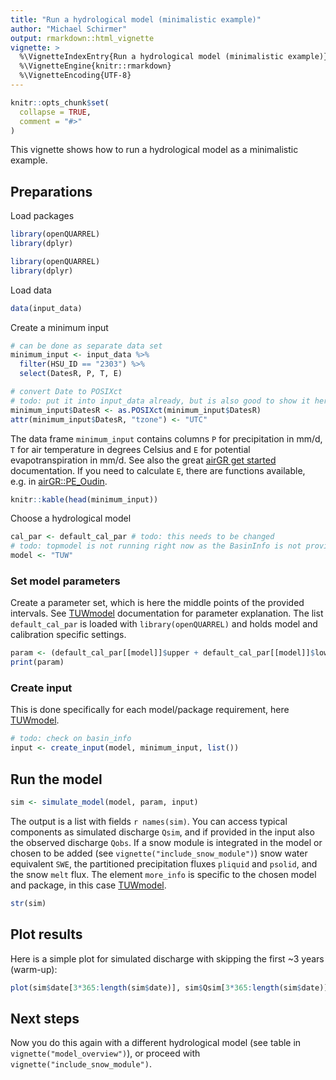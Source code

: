 ```yaml
---
title: "Run a hydrological model (minimalistic example)"
author: "Michael Schirmer"
output: rmarkdown::html_vignette
vignette: >
  %\VignetteIndexEntry{Run a hydrological model (minimalistic example)}
  %\VignetteEngine{knitr::rmarkdown}
  %\VignetteEncoding{UTF-8}
---
```


```r
knitr::opts_chunk$set(
  collapse = TRUE,
  comment = "#>"
)
```

This vignette shows how to run a hydrological model as a minimalistic example.

## Preparations

Load packages

```r
library(openQUARREL)
library(dplyr)
```

```r
library(openQUARREL)
library(dplyr)
```


Load data
```r
data(input_data)
```

Create a minimum input
```r
# can be done as separate data set
minimum_input <- input_data %>% 
  filter(HSU_ID == "2303") %>% 
  select(DatesR, P, T, E)

# convert Date to POSIXct
# todo: put it into input_data already, but is also good to show it here
minimum_input$DatesR <- as.POSIXct(minimum_input$DatesR)
attr(minimum_input$DatesR, "tzone") <- "UTC"
```

The data frame `minimum_input` contains columns `P` for precipitation in mm/d, `T` for air temperature in degrees Celsius and `E` for potential evapotranspiration in mm/d. See also the great [airGR get started](https://hydrogr.github.io/airGR/page_1_get_started.html) documentation. If you need to calculate `E`, there are functions available, e.g. in [airGR::PE_Oudin](https://rdrr.io/cran/airGR/man/PE_Oudin.html).

```r
knitr::kable(head(minimum_input))
```

Choose a hydrological model
```r
cal_par <- default_cal_par # todo: this needs to be changed
# todo: topmodel is not running right now as the BasinInfo is not provided in example data
model <- "TUW"
```

### Set model parameters

Create a parameter set, which is here the middle points of the provided intervals. See [TUWmodel](https://rdrr.io/cran/TUWmodel/man/TUWmodel.html) documentation for parameter explanation. The list `default_cal_par` is loaded with `library(openQUARREL)` and holds model and calibration specific settings. 
```r
param <- (default_cal_par[[model]]$upper + default_cal_par[[model]]$lower) / 2
print(param)
```

### Create input

This is done specifically for each model/package requirement, here [TUWmodel](https://rdrr.io/cran/TUWmodel/man/TUWmodel.html).
```r
# todo: check on basin_info
input <- create_input(model, minimum_input, list())
```


## Run the model
```r
sim <- simulate_model(model, param, input)
```

The output is a list with fields `r names(sim)`. You can access typical components as simulated discharge `Qsim`, and if provided in the input also the observed discharge `Qobs`. If a snow module is integrated in the model or chosen to be added (see `vignette("include_snow_module")`) snow water equivalent `SWE`, the partitioned precipitation fluxes `pliquid` and `psolid`, and the snow `melt` flux. The element `more_info` is specific to the chosen model and package, in this case [TUWmodel](https://rdrr.io/cran/TUWmodel/man/TUWmodel.html).  
```r
str(sim)
```

## Plot results
Here is a simple plot for simulated discharge with skipping the first ~3 years (warm-up):
```r
plot(sim$date[3*365:length(sim$date)], sim$Qsim[3*365:length(sim$date)], type = "l", main = "Simulated Discharge", ylab = "Q [mm/d]", xlab = "Date")

```

## Next steps
Now you do this again with a different hydrological model (see table in `vignette("model_overview")`), or proceed with `vignette("include_snow_module")`. 
